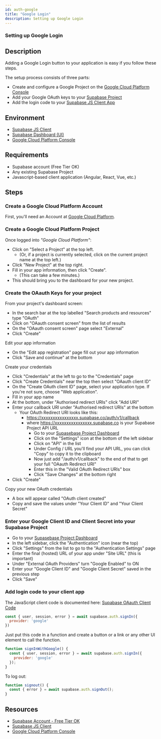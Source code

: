 ```yaml
---
id: auth-google
title: "Google Login"
description: Setting up Google Login
---
```



### Setting up Google Login

## Description

Adding a Google Login button to your application is easy if you follow these steps.

The setup process consists of three parts:

* Create and configure a Google Project on the [Google Cloud Platform Console](https://console.cloud.google.com/home/dashboard)
* Add your Google OAuth keys to your [Supabase Project](https://supabase.io)
* Add the login code to your [Supabase JS Client App](https://github.com/supabase/supabase-js)

## Environment

* [Supabase JS Client](https://github.com/supabase/supabase-js)
* [Supabase Dashboard (UI)](https://supabase.io)
* [Google Cloud Platform Console](https://console.cloud.google.com/home/dashboard)

## Requirements
* Supabase account (Free Tier OK)
* Any existing Supabase Project
* Javascript-based client application (Angular, React, Vue, etc.)

## Steps

### Create a Google Cloud Platform Account

First, you'll need an Account at [Google Cloud Platform](https://console.cloud.google.com/home/dashboard).

### Create a Google Cloud Platform Project

Once logged into *"Google Cloud Platform"*:

- Click on "Select a Project" at the top left.
  - (Or, if a project is currently selected, click on the current project name at the top left.)
- Click "New Project" at the top right.
- Fill in your app information, then click "Create".
  - (This can take a few minutes.)
- This should bring you to the dashboard for your new project.

### Create the OAauth Keys for your project

From your project's dashboard screen:

- In the search bar at the top labelled "Search products and resources" type "OAuth"
- Click on "OAauth consent screen" from the list of results
- On the "OAauth consent screen" page select "External"
- Click "Create"

Edit your app information

- On the "Edit app registration" page fill out your app information
- Click "Save and continue" at the bottom

Create your credentials

- Click "Credentials" at the left to go to the "Credentials" page
- Click "Create Credentials" near the top then select "OAauth client ID"
- On the "Create OAuth client ID" page, select your application type.  If you're not sure, choose "Web application".
- Fill in your app name
- At the bottom, under "Authorised redirect URIs" click "Add URI"
- Enter your callback URI under "Authorised redirect URIs" at the bottom
    - Your OAuth Redirect URI looks like this:
      - https://xxxxxxxxxxxxxxxx.supabase.co/auth/v1/callback
      - where https://xxxxxxxxxxxxxxxx.supabase.co is your Supabase Project API URL
          - Go to your [Supasebase Project Dashboard](https://supabase.io)
          - Click on the "Settings" icon at the bottom of the left sidebar
          - Click on "API" in the list
          - Under Config / URL you'll find your API URL, you can click "Copy" to copy it to the clipboard
          - Now just add "/auth/v1/callback" to the end of that to get your full "OAauth Redirect URI"
          - Enter this in the "Valid OAuth Redirect URIs" box
          - Click "Save Changes" at the bottom right
- Click "Create"

Copy your new OAuth credentials

- A box will appear called "OAuth client created"
- Copy and save the values under "Your Client ID" and "Your Client Secret"


### Enter your Google Client ID and Client Secret into your Supabase Project

- Go to your [Supasebase Project Dashboard](https://supabase.io)
- In the left sidebar, click the "Authentication" icon (near the top)
- Click "Settings" from the list to go to the "Authentication Settings" page
- Enter the final (hosted) URL of your app under "Site URL" (this is important)
- Under "External OAuth Providers" turn "Google Enabled" to ON
- Enter your "Google Client ID" and "Google Client Secret" saved in the previous step
- Click "Save"

### Add login code to your client app

The JavaScript client code is documented here: [Supabase OAauth Client Code](https://supabase.io/docs/reference/javascript/auth-signin#sign-in-using-third-party-providers)

```js
const { user, session, error } = await supabase.auth.signIn({
  provider: 'google'
})
```

Just put this code in a function and create a button or a link or any other UI element to call the function.

```js
function signInWithGoogle() {
  const { user, session, error } = await supabase.auth.signIn({
    provider: 'google'
  });
}
```

To log out:

```js
function signout() {
  const { error } = await supabase.auth.signOut();
}
```

## Resources

* [Supabase Account - Free Tier OK](https://supabase.io)
* [Supabase JS Client](https://github.com/supabase/supabase-js)
* [Google Cloud Platform Console](https://console.cloud.google.com/home/dashboard)

